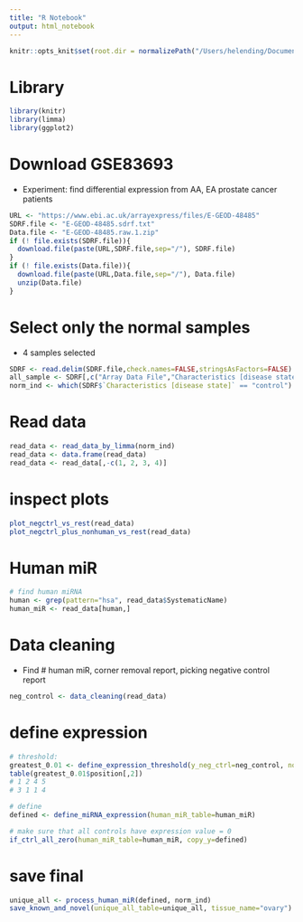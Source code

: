 ```yaml
---
title: "R Notebook"
output: html_notebook
---
```

```r
knitr::opts_knit$set(root.dir = normalizePath("/Users/helending/Documents/BCB330/code/normal_tissues/ovary")) 
```
# Library
```r
library(knitr)
library(limma)
library(ggplot2)
```

# Download GSE83693
* Experiment: find differential expression from AA, EA prostate cancer patients
```r

URL <- "https://www.ebi.ac.uk/arrayexpress/files/E-GEOD-48485"
SDRF.file <- "E-GEOD-48485.sdrf.txt"
Data.file <- "E-GEOD-48485.raw.1.zip"
if (! file.exists(SDRF.file)){
  download.file(paste(URL,SDRF.file,sep="/"), SDRF.file)
}
if (! file.exists(Data.file)){
  download.file(paste(URL,Data.file,sep="/"), Data.file)
  unzip(Data.file)
}
```

# Select only the normal samples
* 4 samples selected
```r
SDRF <- read.delim(SDRF.file,check.names=FALSE,stringsAsFactors=FALSE)
all_sample <- SDRF[,c("Array Data File","Characteristics [disease state]")]
norm_ind <- which(SDRF$`Characteristics [disease state]` == "control")
```
# Read data
```r
read_data <- read_data_by_limma(norm_ind)
read_data <- data.frame(read_data)
read_data <- read_data[,-c(1, 2, 3, 4)]
```

# inspect plots
```r
plot_negctrl_vs_rest(read_data)
plot_negctrl_plus_nonhuman_vs_rest(read_data)
```
# Human miR
```r
# find human miRNA
human <- grep(pattern="hsa", read_data$SystematicName)
human_miR <- read_data[human,]
```

# Data cleaning
* Find # human miR, corner removal report, picking negative control report
```r
neg_control <- data_cleaning(read_data)
```
# define expression
```r
# threshold: 
greatest_0.01 <- define_expression_threshold(y_neg_ctrl=neg_control, norm_ind=length(norm_ind))
table(greatest_0.01$position[,2])
# 1 2 4 5 
# 3 1 1 4 

# define 
defined <- define_miRNA_expression(human_miR_table=human_miR)

# make sure that all controls have expression value = 0
if_ctrl_all_zero(human_miR_table=human_miR, copy_y=defined)
```
# save final
```r
unique_all <- process_human_miR(defined, norm_ind)
save_known_and_novel(unique_all_table=unique_all, tissue_name="ovary")
```